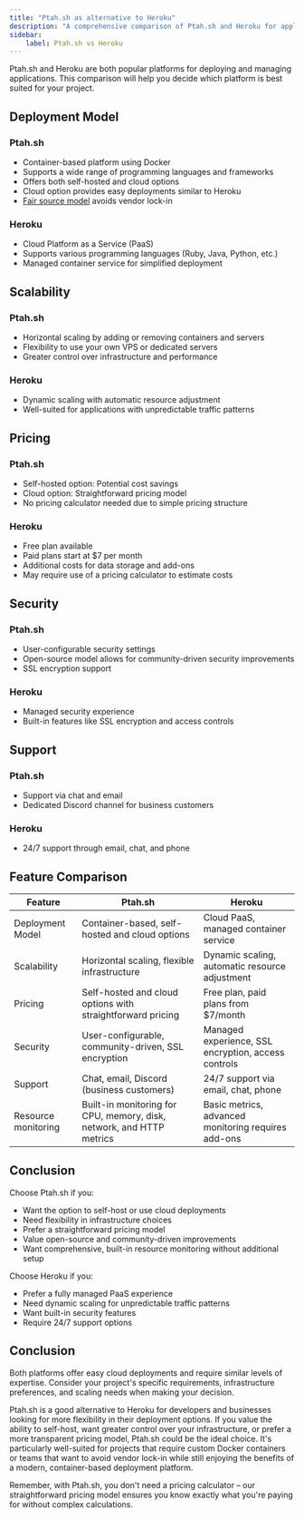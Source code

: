 ```yaml
---
title: "Ptah.sh as alternative to Heroku"
description: "A comprehensive comparison of Ptah.sh and Heroku for application deployment and management."
sidebar:
    label: Ptah.sh vs Heroku
---
```


Ptah.sh and Heroku are both popular platforms for deploying and managing applications. This comparison will help you decide which platform is best suited for your project.

## Deployment Model

### Ptah.sh
- Container-based platform using Docker
- Supports a wide range of programming languages and frameworks
- Offers both self-hosted and cloud options
- Cloud option provides easy deployments similar to Heroku
- [Fair source model](/blog/2024-08-09-we-use-fair-source/) avoids vendor lock-in

### Heroku
- Cloud Platform as a Service (PaaS)
- Supports various programming languages (Ruby, Java, Python, etc.)
- Managed container service for simplified deployment

## Scalability

### Ptah.sh
- Horizontal scaling by adding or removing containers and servers
- Flexibility to use your own VPS or dedicated servers
- Greater control over infrastructure and performance

### Heroku
- Dynamic scaling with automatic resource adjustment
- Well-suited for applications with unpredictable traffic patterns

## Pricing

### Ptah.sh
- Self-hosted option: Potential cost savings
- Cloud option: Straightforward pricing model
- No pricing calculator needed due to simple pricing structure

### Heroku
- Free plan available
- Paid plans start at $7 per month
- Additional costs for data storage and add-ons
- May require use of a pricing calculator to estimate costs

## Security

### Ptah.sh
- User-configurable security settings
- Open-source model allows for community-driven security improvements
- SSL encryption support

### Heroku
- Managed security experience
- Built-in features like SSL encryption and access controls

## Support

### Ptah.sh
- Support via chat and email
- Dedicated Discord channel for business customers

### Heroku
- 24/7 support through email, chat, and phone

## Feature Comparison

| Feature | Ptah.sh | Heroku |
|---------|---------|--------|
| Deployment Model | Container-based, self-hosted and cloud options | Cloud PaaS, managed container service |
| Scalability | Horizontal scaling, flexible infrastructure | Dynamic scaling, automatic resource adjustment |
| Pricing | Self-hosted and cloud options with straightforward pricing | Free plan, paid plans from $7/month |
| Security | User-configurable, community-driven, SSL encryption | Managed experience, SSL encryption, access controls |
| Support | Chat, email, Discord (business customers) | 24/7 support via email, chat, phone |
| Resource monitoring | Built-in monitoring for CPU, memory, disk, network, and HTTP metrics | Basic metrics, advanced monitoring requires add-ons |

## Conclusion

Choose Ptah.sh if you:
- Want the option to self-host or use cloud deployments
- Need flexibility in infrastructure choices
- Prefer a straightforward pricing model
- Value open-source and community-driven improvements
- Want comprehensive, built-in resource monitoring without additional setup

Choose Heroku if you:
- Prefer a fully managed PaaS experience
- Need dynamic scaling for unpredictable traffic patterns
- Want built-in security features
- Require 24/7 support options

<DocsCTA />

## Conclusion

Both platforms offer easy cloud deployments and require similar levels of expertise. Consider your project's specific requirements, infrastructure preferences, and scaling needs when making your decision.

Ptah.sh is a good alternative to Heroku for developers and businesses looking for more flexibility in their deployment options. If you value the ability to self-host, want greater control over your infrastructure, or prefer a more transparent pricing model, Ptah.sh could be the ideal choice. It's particularly well-suited for projects that require custom Docker containers or teams that want to avoid vendor lock-in while still enjoying the benefits of a modern, container-based deployment platform.

Remember, with Ptah.sh, you don't need a pricing calculator – our straightforward pricing model ensures you know exactly what you're paying for without complex calculations.
